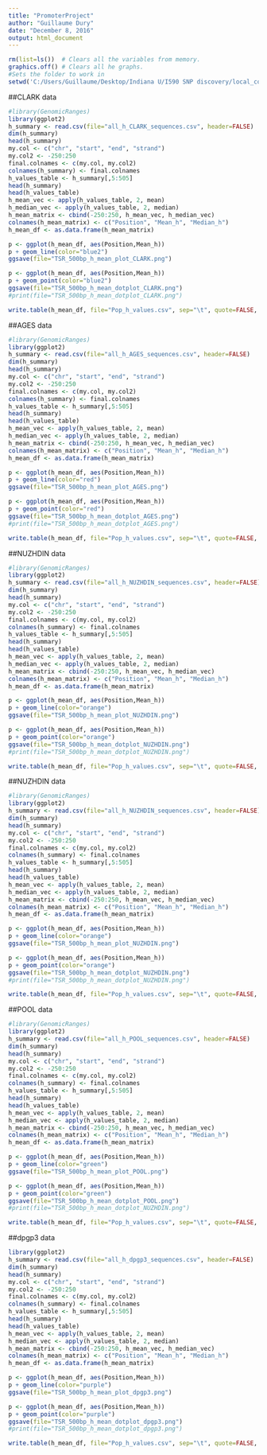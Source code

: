 ---
title: "PromoterProject"
author: "Guillaume Dury"
date: "December 8, 2016"
output: html_document
---

```{r setup, include=FALSE}
rm(list=ls())  # Clears all the variables from memory. 
graphics.off() # Clears all he graphs.
#Sets the folder to work in
setwd('C:/Users/Guillaume/Desktop/Indiana U/I590 SNP discovery/local_copies')
```

##CLARK data
```{r}
#library(GenomicRanges)
library(ggplot2)
h_summary <- read.csv(file="all_h_CLARK_sequences.csv", header=FALSE)
dim(h_summary)
head(h_summary)
my.col <- c("chr", "start", "end", "strand")
my.col2 <- -250:250
final.colnames <- c(my.col, my.col2)
colnames(h_summary) <- final.colnames
h_values_table <- h_summary[,5:505]
head(h_summary)
head(h_values_table)
h_mean_vec <- apply(h_values_table, 2, mean)
h_median_vec <- apply(h_values_table, 2, median)
h_mean_matrix <- cbind(-250:250, h_mean_vec, h_median_vec)
colnames(h_mean_matrix) <- c("Position", "Mean_h", "Median_h")
h_mean_df <- as.data.frame(h_mean_matrix)

p <- ggplot(h_mean_df, aes(Position,Mean_h))
p + geom_line(color="blue2")
ggsave(file="TSR_500bp_h_mean_plot_CLARK.png")

p <- ggplot(h_mean_df, aes(Position,Mean_h))
p + geom_point(color="blue2")
ggsave(file="TSR_500bp_h_mean_dotplot_CLARK.png")
#print(file="TSR_500bp_h_mean_dotplot_CLARK.png")

write.table(h_mean_df, file="Pop_h_values.csv", sep="\t", quote=FALSE, col.names=TRUE, row.names=TRUE)
```

##AGES data
```{r}
#library(GenomicRanges)
library(ggplot2)
h_summary <- read.csv(file="all_h_AGES_sequences.csv", header=FALSE)
dim(h_summary)
head(h_summary)
my.col <- c("chr", "start", "end", "strand")
my.col2 <- -250:250
final.colnames <- c(my.col, my.col2)
colnames(h_summary) <- final.colnames
h_values_table <- h_summary[,5:505]
head(h_summary)
head(h_values_table)
h_mean_vec <- apply(h_values_table, 2, mean)
h_median_vec <- apply(h_values_table, 2, median)
h_mean_matrix <- cbind(-250:250, h_mean_vec, h_median_vec)
colnames(h_mean_matrix) <- c("Position", "Mean_h", "Median_h")
h_mean_df <- as.data.frame(h_mean_matrix)

p <- ggplot(h_mean_df, aes(Position,Mean_h))
p + geom_line(color="red")
ggsave(file="TSR_500bp_h_mean_plot_AGES.png")

p <- ggplot(h_mean_df, aes(Position,Mean_h))
p + geom_point(color="red")
ggsave(file="TSR_500bp_h_mean_dotplot_AGES.png")
#print(file="TSR_500bp_h_mean_dotplot_AGES.png")

write.table(h_mean_df, file="Pop_h_values.csv", sep="\t", quote=FALSE, col.names=TRUE, row.names=TRUE)
```

##NUZHDIN data
```{r}
#library(GenomicRanges)
library(ggplot2)
h_summary <- read.csv(file="all_h_NUZHDIN_sequences.csv", header=FALSE)
dim(h_summary)
head(h_summary)
my.col <- c("chr", "start", "end", "strand")
my.col2 <- -250:250
final.colnames <- c(my.col, my.col2)
colnames(h_summary) <- final.colnames
h_values_table <- h_summary[,5:505]
head(h_summary)
head(h_values_table)
h_mean_vec <- apply(h_values_table, 2, mean)
h_median_vec <- apply(h_values_table, 2, median)
h_mean_matrix <- cbind(-250:250, h_mean_vec, h_median_vec)
colnames(h_mean_matrix) <- c("Position", "Mean_h", "Median_h")
h_mean_df <- as.data.frame(h_mean_matrix)

p <- ggplot(h_mean_df, aes(Position,Mean_h))
p + geom_line(color="orange")
ggsave(file="TSR_500bp_h_mean_plot_NUZHDIN.png")

p <- ggplot(h_mean_df, aes(Position,Mean_h))
p + geom_point(color="orange")
ggsave(file="TSR_500bp_h_mean_dotplot_NUZHDIN.png")
#print(file="TSR_500bp_h_mean_dotplot_NUZHDIN.png")

write.table(h_mean_df, file="Pop_h_values.csv", sep="\t", quote=FALSE, col.names=TRUE, row.names=TRUE)
```


##NUZHDIN data
```{r}
#library(GenomicRanges)
library(ggplot2)
h_summary <- read.csv(file="all_h_NUZHDIN_sequences.csv", header=FALSE)
dim(h_summary)
head(h_summary)
my.col <- c("chr", "start", "end", "strand")
my.col2 <- -250:250
final.colnames <- c(my.col, my.col2)
colnames(h_summary) <- final.colnames
h_values_table <- h_summary[,5:505]
head(h_summary)
head(h_values_table)
h_mean_vec <- apply(h_values_table, 2, mean)
h_median_vec <- apply(h_values_table, 2, median)
h_mean_matrix <- cbind(-250:250, h_mean_vec, h_median_vec)
colnames(h_mean_matrix) <- c("Position", "Mean_h", "Median_h")
h_mean_df <- as.data.frame(h_mean_matrix)

p <- ggplot(h_mean_df, aes(Position,Mean_h))
p + geom_line(color="orange")
ggsave(file="TSR_500bp_h_mean_plot_NUZHDIN.png")

p <- ggplot(h_mean_df, aes(Position,Mean_h))
p + geom_point(color="orange")
ggsave(file="TSR_500bp_h_mean_dotplot_NUZHDIN.png")
#print(file="TSR_500bp_h_mean_dotplot_NUZHDIN.png")

write.table(h_mean_df, file="Pop_h_values.csv", sep="\t", quote=FALSE, col.names=TRUE, row.names=TRUE)
```



##POOL data
```{r}
#library(GenomicRanges)
library(ggplot2)
h_summary <- read.csv(file="all_h_POOL_sequences.csv", header=FALSE)
dim(h_summary)
head(h_summary)
my.col <- c("chr", "start", "end", "strand")
my.col2 <- -250:250
final.colnames <- c(my.col, my.col2)
colnames(h_summary) <- final.colnames
h_values_table <- h_summary[,5:505]
head(h_summary)
head(h_values_table)
h_mean_vec <- apply(h_values_table, 2, mean)
h_median_vec <- apply(h_values_table, 2, median)
h_mean_matrix <- cbind(-250:250, h_mean_vec, h_median_vec)
colnames(h_mean_matrix) <- c("Position", "Mean_h", "Median_h")
h_mean_df <- as.data.frame(h_mean_matrix)

p <- ggplot(h_mean_df, aes(Position,Mean_h))
p + geom_line(color="green")
ggsave(file="TSR_500bp_h_mean_plot_POOL.png")

p <- ggplot(h_mean_df, aes(Position,Mean_h))
p + geom_point(color="green")
ggsave(file="TSR_500bp_h_mean_dotplot_POOL.png")
#print(file="TSR_500bp_h_mean_dotplot_NUZHDIN.png")

write.table(h_mean_df, file="Pop_h_values.csv", sep="\t", quote=FALSE, col.names=TRUE, row.names=TRUE)
```

##dpgp3 data
```{r}
library(ggplot2)
h_summary <- read.csv(file="all_h_dpgp3_sequences.csv", header=FALSE)
dim(h_summary)
head(h_summary)
my.col <- c("chr", "start", "end", "strand")
my.col2 <- -250:250
final.colnames <- c(my.col, my.col2)
colnames(h_summary) <- final.colnames
h_values_table <- h_summary[,5:505]
head(h_summary)
head(h_values_table)
h_mean_vec <- apply(h_values_table, 2, mean)
h_median_vec <- apply(h_values_table, 2, median)
h_mean_matrix <- cbind(-250:250, h_mean_vec, h_median_vec)
colnames(h_mean_matrix) <- c("Position", "Mean_h", "Median_h")
h_mean_df <- as.data.frame(h_mean_matrix)

p <- ggplot(h_mean_df, aes(Position,Mean_h))
p + geom_line(color="purple")
ggsave(file="TSR_500bp_h_mean_plot_dpgp3.png")

p <- ggplot(h_mean_df, aes(Position,Mean_h))
p + geom_point(color="purple")
ggsave(file="TSR_500bp_h_mean_dotplot_dpgp3.png")
#print(file="TSR_500bp_h_mean_dotplot_dpgp3.png")

write.table(h_mean_df, file="Pop_h_values.csv", sep="\t", quote=FALSE, col.names=TRUE, row.names=TRUE)
```




